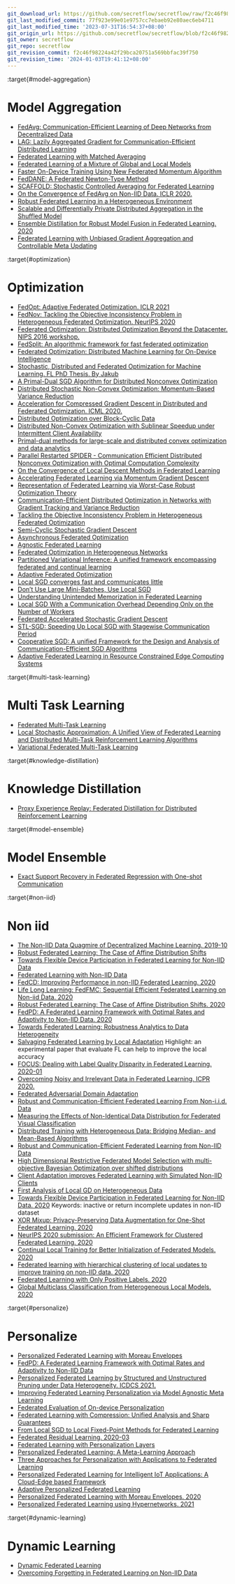 ```yaml
---
git_download_url: https://github.com/secretflow/secretflow/raw/f2c46f98224a42f29bca20751a569bbfac39f750/docs/awesome-pets/papers/applications/ppml/fl/Effectiveness.md
git_last_modified_commit: 77f923e99e01e9757cc7ebaeb92e80aec6eb4711
git_last_modified_time: '2023-07-31T16:54:37+08:00'
git_origin_url: https://github.com/secretflow/secretflow/blob/f2c46f98224a42f29bca20751a569bbfac39f750/docs/awesome-pets/papers/applications/ppml/fl/Effectiveness.md
git_owner: secretflow
git_repo: secretflow
git_revision_commit: f2c46f98224a42f29bca20751a569bbfac39f750
git_revision_time: '2024-01-03T19:41:12+08:00'
---
```


:target{#model-aggregation}

# Model Aggregation

- [FedAvg: Communication-Efficient Learning of Deep Networks from Decentralized Data](https://arxiv.org/pdf/1602.05629.pdf)
- [LAG: Lazily Aggregated Gradient for Communication-Efficient Distributed Learning](https://arxiv.org/abs/1805.09965)
- [Federated Learning with Matched Averaging](https://arxiv.org/pdf/2002.06440.pdf)
- [Federated Learning of a Mixture of Global and Local Models](https://arxiv.org/pdf/2002.05516.pdf)
- [Faster On-Device Training Using New Federated Momentum Algorithm](https://arxiv.org/pdf/2002.02090.pdf)
- [FedDANE: A Federated Newton-Type Method](https://arxiv.org/pdf/2001.01920.pdf)
- [SCAFFOLD: Stochastic Controlled Averaging for Federated Learning](https://arxiv.org/pdf/1910.06378.pdf)
- [On the Convergence of FedAvg on Non-IID Data. ICLR 2020.](https://arxiv.org/pdf/1907.02189.pdf)
- [Robust Federated Learning in a Heterogeneous Environment](https://arxiv.org/pdf/1906.06629.pdf)
- [Scalable and Differentially Private Distributed Aggregation in the Shuffled Model](https://arxiv.org/pdf/1906.08320.pdf)
- [Ensemble Distillation for Robust Model Fusion in Federated Learning. 2020](https://arxiv.org/pdf/2006.07242.pdf)
- [Federated Learning with Unbiased Gradient Aggregation and Controllable Meta Updating](https://arxiv.org/pdf/1910.08234.pdf)

:target{#optimization}

# Optimization

- [FedOpt: Adaptive Federated Optimization. ICLR 2021](https://arxiv.org/pdf/2003.00295.pdf)
- [FedNov: Tackling the Objective Inconsistency Problem in Heterogeneous Federated Optimization. NeurIPS 2020](https://arxiv.org/abs/2007.07481)
- [Federated Optimization: Distributed Optimization Beyond the Datacenter. NIPS 2016 workshop.](https://arxiv.org/pdf/1511.03575.pdf)
- [FedSplit: An algorithmic framework for fast federated optimization](https://arxiv.org/pdf/2005.05238.pdf)
- [Federated Optimization: Distributed Machine Learning for On-Device Intelligence](https://arxiv.org/pdf/1610.02527.pdf)
- [Stochastic, Distributed and Federated Optimization for Machine Learning. FL PhD Thesis. By Jakub](https://arxiv.org/pdf/1707.01155.pdf)
- [A Primal-Dual SGD Algorithm for Distributed Nonconvex Optimization](https://arxiv.org/pdf/2006.03474.pdf)
- [Distributed Stochastic Non-Convex Optimization: Momentum-Based Variance Reduction](https://arxiv.org/pdf/2005.00224.pdf)
- [Acceleration for Compressed Gradient Descent in Distributed and Federated Optimization. ICML 2020.](https://arxiv.org/pdf/2002.11364.pdf)
- [Distributed Optimization over Block-Cyclic Data](https://arxiv.org/pdf/2002.07454.pdf)
- [Distributed Non-Convex Optimization with Sublinear Speedup under Intermittent Client Availability](https://arxiv.org/pdf/2002.07399.pdf)
- [Primal-dual methods for large-scale and distributed convex optimization and data analytics](https://arxiv.org/pdf/1912.08546.pdf)
- [Parallel Restarted SPIDER - Communication Efficient Distributed Nonconvex Optimization with Optimal Computation Complexity](https://arxiv.org/pdf/1912.06036.pdf)
- [On the Convergence of Local Descent Methods in Federated Learning](https://arxiv.org/pdf/1910.14425.pdf)
- [Accelerating Federated Learning via Momentum Gradient Descent](https://arxiv.org/pdf/1910.03197.pdf)
- [Representation of Federated Learning via Worst-Case Robust Optimization Theory](https://arxiv.org/pdf/1912.05571.pdf)
- [Communication-Efficient Distributed Optimization in Networks with Gradient Tracking and Variance Reduction](https://arxiv.org/pdf/1909.05844.pdf)
- [Tackling the Objective Inconsistency Problem in Heterogeneous Federated Optimization](https://arxiv.org/pdf/2007.07481.pdf)
- [Semi-Cyclic Stochastic Gradient Descent](https://arxiv.org/pdf/1904.10120.pdf)
- [Asynchronous Federated Optimization](https://arxiv.org/pdf/1903.03934.pdf)
- [Agnostic Federated Learning](https://arxiv.org/pdf/1902.00146.pdf)
- [Federated Optimization in Heterogeneous Networks](https://arxiv.org/pdf/1812.06127.pdf)
- [Partitioned Variational Inference: A unified framework encompassing federated and continual learning](https://arxiv.org/pdf/1811.11206.pdf)
- [Adaptive Federated Optimization](http://arxiv.org/pdf/2003.00295.pdf)
- [Local SGD converges fast and communicates little](https://arxiv.org/pdf/1805.09767.pdf)
- [Don’t Use Large Mini-Batches, Use Local SGD](https://arxiv.org/pdf/1808.07217.pdf)
- [Understanding Unintended Memorization in Federated Learning](http://arxiv.org/pdf/2006.07490.pdf)
- [Local SGD With a Communication Overhead Depending Only on the Number of Workers](https://arxiv.org/pdf/2006.02582.pdf)
- [Federated Accelerated Stochastic Gradient Descent ](https://arxiv.org/pdf/2006.08950.pdf)
- [STL-SGD: Speeding Up Local SGD with Stagewise Communication Period](https://arxiv.org/pdf/2006.06377.pdf)
- [Cooperative SGD: A unified Framework for the Design and Analysis of Communication-Efficient SGD Algorithms](https://arxiv.org/pdf/1808.07576.pdf)
- [Adaptive Federated Learning in Resource Constrained Edge Computing Systems](https://arxiv.org/pdf/1804.05271.pdf)

:target{#multi-task-learning}

# Multi Task Learning

- [Federated Multi-Task Learning](https://arxiv.org/pdf/1705.10467.pdf)
- [Local Stochastic Approximation: A Unified View of Federated Learning and Distributed Multi-Task Reinforcement Learning Algorithms](https://arxiv.org/pdf/2006.13460.pdf)
- [Variational Federated Multi-Task Learning](https://arxiv.org/pdf/1906.06268.pdf)

:target{#knowledge-distillation}

# Knowledge Distillation

- [Proxy Experience Replay: Federated Distillation for Distributed Reinforcement Learning](https://arxiv.org/pdf/2005.06105.pdf)

:target{#model-ensemble}

# Model Ensemble

- [Exact Support Recovery in Federated Regression with One-shot Communication](https://arxiv.org/pdf/2006.12583.pdf)

:target{#non-iid}

# Non iid

- [The Non-IID Data Quagmire of Decentralized Machine Learning. 2019-10](https://arxiv.org/pdf/1910.00189.pdf)
- [Robust Federated Learning: The Case of Affine Distribution Shifts](https://arxiv.org/pdf/2006.08907.pdf)
- [Towards Flexible Device Participation in Federated Learning for Non-IID Data](https://arxiv.org/pdf/2006.06954.pdf)
- [Federated Learning with Non-IID Data](https://arxiv.org/pdf/1806.00582.pdf)
- [FedCD: Improving Performance in non-IID Federated Learning. 2020](https://arxiv.org/pdf/2006.09637.pdf)
- [Life Long Learning: FedFMC: Sequential Efficient Federated Learning on Non-iid Data. 2020](https://arxiv.org/pdf/2006.10937.pdf)
- [Robust Federated Learning: The Case of Affine Distribution Shifts. 2020](https://arxiv.org/pdf/2006.08907.pdf)
- [FedPD: A Federated Learning Framework with Optimal Rates and Adaptivity to Non-IID Data. 2020](https://arxiv.org/pdf/2005.11418.pdf)
- [Towards Federated Learning: Robustness Analytics to Data Heterogeneity](https://arxiv.org/pdf/2002.05038.pdf)
- [Salvaging Federated Learning by Local Adaptation](https://arxiv.org/pdf/2002.04758.pdf)
  Highlight: an experimental paper that evaluate FL can help to improve the local accuracy
- [FOCUS: Dealing with Label Quality Disparity in Federated Learning. 2020-01](https://arxiv.org/pdf/2001.11359.pdf)
- [Overcoming Noisy and Irrelevant Data in Federated Learning. ICPR 2020.](https://arxiv.org/pdf/2001.08300.pdf)
- [Federated Adversarial Domain Adaptation](https://arxiv.org/pdf/1911.02054.pdf)
- [Robust and Communication-Efficient Federated Learning From Non-i.i.d. Data](https://arxiv.org/pdf/1903.02891.pdf)
- [Measuring the Effects of Non-Identical Data Distribution for Federated Visual Classification](https://arxiv.org/pdf/1909.06335.pdf)
- [Distributed Training with Heterogeneous Data: Bridging Median- and Mean-Based Algorithms](https://arxiv.org/pdf/1906.01736.pdf)
- [Robust and Communication-Efficient Federated Learning from Non-IID Data](https://arxiv.org/pdf/1903.02891.pdf)
- [High Dimensional Restrictive Federated Model Selection with multi-objective Bayesian Optimization over shifted distributions](https://arxiv.org/pdf/1902.08999.pdf)
- [Client Adaptation improves Federated Learning with Simulated Non-IID Clients](https://arxiv.org/pdf/2007.04806.pdf)
- [First Analysis of Local GD on Heterogeneous Data](https://arxiv.org/pdf/1909.04715.pdf)
- [Towards Flexible Device Participation in Federated Learning for Non-IID Data. 2020](https://arxiv.org/pdf/2006.06954.pdf)
  Keywords: inactive or return incomplete updates in non-IID dataset
- [XOR Mixup: Privacy-Preserving Data Augmentation for One-Shot Federated Learning. 2020](https://arxiv.org/pdf/2006.05148.pdf)
- [NeurIPS 2020 submission: An Efficient Framework for Clustered Federated Learning. 2020](https://arxiv.org/pdf/2006.04088.pdf)
- [Continual Local Training for Better Initialization of Federated Models. 2020](https://arxiv.org/pdf/2005.12657.pdf)
- [Federated learning with hierarchical clustering of local updates to improve training on non-IID data. 2020](https://arxiv.org/pdf/2004.11791.pdf)
- [Federated Learning with Only Positive Labels. 2020](https://arxiv.org/pdf/2004.10342.pdf)
- [Global Multiclass Classification from Heterogeneous Local Models. 2020](https://arxiv.org/pdf/2005.10848.pdf)

:target{#personalize}

# Personalize

- [Personalized Federated Learning with Moreau Envelopes](https://arxiv.org/pdf/2006.08848.pdf)
- [FedPD: A Federated Learning Framework with Optimal Rates and Adaptivity to Non-IID Data](https://arxiv.org/pdf/2005.11418.pdf)
- [Personalized Federated Learning by Structured and Unstructured Pruning under Data Heterogeneity. ICDCS 2021.](https://arxiv.org/abs/2105.00562)
- [Improving Federated Learning Personalization via Model Agnostic Meta Learning](https://arxiv.org/pdf/1909.12488.pdf)
- [Federated Evaluation of On-device Personalization](https://arxiv.org/pdf/1910.10252.pdf)
- [Federated Learning with Compression: Unified Analysis and Sharp Guarantees](https://arxiv.org/pdf/2007.01154.pdf)
- [From Local SGD to Local Fixed-Point Methods for Federated Learning](https://arxiv.org/pdf/2004.01442.pdf)
- [Federated Residual Learning. 2020-03](https://arxiv.org/pdf/2003.12880.pdf)
- [Federated Learning with Personalization Layers](https://arxiv.org/pdf/1912.00818.pdf)
- [Personalized Federated Learning: A Meta-Learning Approach](https://arxiv.org/pdf/2002.07948.pdf)
- [Three Approaches for Personalization with Applications to Federated Learning](https://arxiv.org/pdf/2002.10619.pdf)
- [Personalized Federated Learning for Intelligent IoT Applications: A Cloud-Edge based Framework](https://arxiv.org/pdf/2002.10671.pdf)
- [Adaptive Personalized Federated Learning](https://arxiv.org/pdf/2003.13461.pdf)
- [Personalized Federated Learning with Moreau Envelopes. 2020](https://arxiv.org/pdf/2006.08848.pdf)
- [Personalized Federated Learning using Hypernetworks. 2021](https://arxiv.org/pdf/2103.04628.pdf)

:target{#dynamic-learning}

# Dynamic Learning

- [Dynamic Federated Learning](https://arxiv.org/pdf/2002.08782.pdf)
- [Overcoming Forgetting in Federated Learning on Non-IID Data](https://arxiv.org/pdf/1910.07796.pdf)
